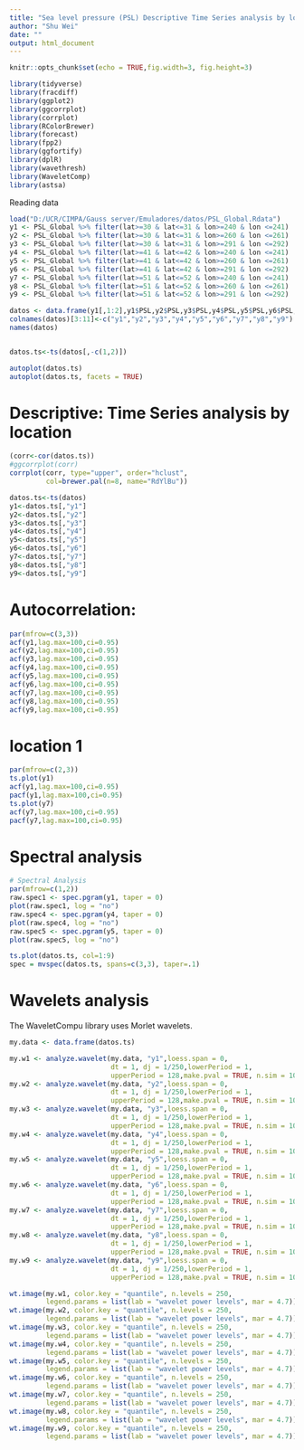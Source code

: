 ```yaml
---
title: "Sea level pressure (PSL) Descriptive Time Series analysis by location"
author: "Shu Wei"
date: ""
output: html_document
---
```


```r
knitr::opts_chunk$set(echo = TRUE,fig.width=3, fig.height=3)
```

```r
library(tidyverse)
library(fracdiff)
library(ggplot2)
library(ggcorrplot)
library(corrplot)
library(RColorBrewer)
library(forecast)
library(fpp2)
library(ggfortify)
library(dplR)
library(wavethresh)
library(WaveletComp)
library(astsa)
```

Reading data

```r

load("D:/UCR/CIMPA/Gauss server/Emuladores/datos/PSL_Global.Rdata")
y1 <- PSL_Global %>% filter(lat>=30 & lat<=31 & lon>=240 & lon <=241)
y2 <- PSL_Global %>% filter(lat>=30 & lat<=31 & lon>=260 & lon <=261)
y3 <- PSL_Global %>% filter(lat>=30 & lat<=31 & lon>=291 & lon <=292)
y4 <- PSL_Global %>% filter(lat>=41 & lat<=42 & lon>=240 & lon <=241)
y5 <- PSL_Global %>% filter(lat>=41 & lat<=42 & lon>=260 & lon <=261)
y6 <- PSL_Global %>% filter(lat>=41 & lat<=42 & lon>=291 & lon <=292)
y7 <- PSL_Global %>% filter(lat>=51 & lat<=52 & lon>=240 & lon <=241)
y8 <- PSL_Global %>% filter(lat>=51 & lat<=52 & lon>=260 & lon <=261)
y9 <- PSL_Global %>% filter(lat>=51 & lat<=52 & lon>=291 & lon <=292)

datos <- data.frame(y1[,1:2],y1$PSL,y2$PSL,y3$PSL,y4$PSL,y5$PSL,y6$PSL,y7$PSL,y8$PSL,y9$PSL)
colnames(datos)[3:11]<-c("y1","y2","y3","y4","y5","y6","y7","y8","y9")
names(datos)


datos.ts<-ts(datos[,-c(1,2)])
```



```r
autoplot(datos.ts)
autoplot(datos.ts, facets = TRUE)
```

# Descriptive: Time Series analysis by location

```r
(corr<-cor(datos.ts))
#ggcorrplot(corr)
corrplot(corr, type="upper", order="hclust",
         col=brewer.pal(n=8, name="RdYlBu"))
```

```r
datos.ts<-ts(datos)
y1<-datos.ts[,"y1"]
y2<-datos.ts[,"y2"]
y3<-datos.ts[,"y3"]
y4<-datos.ts[,"y4"]
y5<-datos.ts[,"y5"]
y6<-datos.ts[,"y6"]
y7<-datos.ts[,"y7"]
y8<-datos.ts[,"y8"]
y9<-datos.ts[,"y9"]
```

# Autocorrelation:

```r
par(mfrow=c(3,3))
acf(y1,lag.max=100,ci=0.95)
acf(y2,lag.max=100,ci=0.95)
acf(y3,lag.max=100,ci=0.95)
acf(y4,lag.max=100,ci=0.95)
acf(y5,lag.max=100,ci=0.95)
acf(y6,lag.max=100,ci=0.95)
acf(y7,lag.max=100,ci=0.95)
acf(y8,lag.max=100,ci=0.95)
acf(y9,lag.max=100,ci=0.95)
```


# location 1

```r
par(mfrow=c(2,3))
ts.plot(y1)
acf(y1,lag.max=100,ci=0.95)
pacf(y1,lag.max=100,ci=0.95)
ts.plot(y7)
acf(y7,lag.max=100,ci=0.95)
pacf(y7,lag.max=100,ci=0.95)
```

# Spectral analysis

```r
# Spectral Analysis
par(mfrow=c(1,2))
raw.spec1 <- spec.pgram(y1, taper = 0)
plot(raw.spec1, log = "no")
raw.spec4 <- spec.pgram(y4, taper = 0)
plot(raw.spec4, log = "no")
raw.spec5 <- spec.pgram(y5, taper = 0)
plot(raw.spec5, log = "no")

ts.plot(datos.ts, col=1:9)
spec = mvspec(datos.ts, spans=c(3,3), taper=.1)

```


# Wavelets analysis

The WaveletCompu library uses Morlet wavelets.

```r
my.data <- data.frame(datos.ts)

my.w1 <- analyze.wavelet(my.data, "y1",loess.span = 0,
                         dt = 1, dj = 1/250,lowerPeriod = 1,
                         upperPeriod = 128,make.pval = TRUE, n.sim = 10)
my.w2 <- analyze.wavelet(my.data, "y2",loess.span = 0,
                         dt = 1, dj = 1/250,lowerPeriod = 1,
                         upperPeriod = 128,make.pval = TRUE, n.sim = 10)
my.w3 <- analyze.wavelet(my.data, "y3",loess.span = 0,
                         dt = 1, dj = 1/250,lowerPeriod = 1,
                         upperPeriod = 128,make.pval = TRUE, n.sim = 10)
my.w4 <- analyze.wavelet(my.data, "y4",loess.span = 0,
                         dt = 1, dj = 1/250,lowerPeriod = 1,
                         upperPeriod = 128,make.pval = TRUE, n.sim = 10)
my.w5 <- analyze.wavelet(my.data, "y5",loess.span = 0,
                         dt = 1, dj = 1/250,lowerPeriod = 1,
                         upperPeriod = 128,make.pval = TRUE, n.sim = 100)
my.w6 <- analyze.wavelet(my.data, "y6",loess.span = 0,
                         dt = 1, dj = 1/250,lowerPeriod = 1,
                         upperPeriod = 128,make.pval = TRUE, n.sim = 10)
my.w7 <- analyze.wavelet(my.data, "y7",loess.span = 0,
                         dt = 1, dj = 1/250,lowerPeriod = 1,
                         upperPeriod = 128,make.pval = TRUE, n.sim = 10)
my.w8 <- analyze.wavelet(my.data, "y8",loess.span = 0,
                         dt = 1, dj = 1/250,lowerPeriod = 1,
                         upperPeriod = 128,make.pval = TRUE, n.sim = 10)
my.w9 <- analyze.wavelet(my.data, "y9",loess.span = 0,
                         dt = 1, dj = 1/250,lowerPeriod = 1,
                         upperPeriod = 128,make.pval = TRUE, n.sim = 10)
```


```r
wt.image(my.w1, color.key = "quantile", n.levels = 250,
         legend.params = list(lab = "wavelet power levels", mar = 4.7))
wt.image(my.w2, color.key = "quantile", n.levels = 250,
         legend.params = list(lab = "wavelet power levels", mar = 4.7))
wt.image(my.w3, color.key = "quantile", n.levels = 250,
         legend.params = list(lab = "wavelet power levels", mar = 4.7))
wt.image(my.w4, color.key = "quantile", n.levels = 250,
         legend.params = list(lab = "wavelet power levels", mar = 4.7))
wt.image(my.w5, color.key = "quantile", n.levels = 250,
         legend.params = list(lab = "wavelet power levels", mar = 4.7))
wt.image(my.w6, color.key = "quantile", n.levels = 250,
         legend.params = list(lab = "wavelet power levels", mar = 4.7))
wt.image(my.w7, color.key = "quantile", n.levels = 250,
         legend.params = list(lab = "wavelet power levels", mar = 4.7))
wt.image(my.w8, color.key = "quantile", n.levels = 250,
         legend.params = list(lab = "wavelet power levels", mar = 4.7))
wt.image(my.w9, color.key = "quantile", n.levels = 250,
         legend.params = list(lab = "wavelet power levels", mar = 4.7))
```
